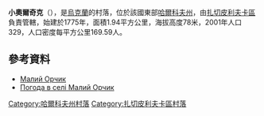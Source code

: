 {{no footnotes|time=2015-10-09T05:08:16+00:00}}
{{coord|49|11|6|N|35|5|9|E|scale:100000_region:UA|display=title}}

'''小奧爾奇克'''（{{lang-uk|Малий Орчик}}），是[[烏克蘭|烏克蘭]]的村落，位於該國東部[[哈爾科夫州|哈爾科夫州]]，由[[扎切皮利夫卡區|扎切皮利夫卡區]]負責管轄，始建於1775年，面積1.94平方公里，海拔高度78米，2001年人口329，人口密度每平方公里169.59人。

==參考資料==
* [http://w1.c1.rada.gov.ua/pls/z7502/A005?rdat1=09.01.2009&rf7571=33014 Малий Орчик]{{dead link|date=2017年12月 |bot=InternetArchiveBot |fix-attempted=yes }}
* [http://weather.in.ua/ua/har'kovskaja/14685 Погода в селі Малий Орчик] {{Wayback|url=http://weather.in.ua/ua/har'kovskaja/14685 |date=20200928085758 }}

{{DEFAULTSORT:Малий Орчик}}
[[Category:哈爾科夫州村落|Category:哈爾科夫州村落]]
[[Category:扎切皮利夫卡區村落|Category:扎切皮利夫卡區村落]]


{{Kharkiv-geo-stub}}